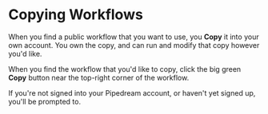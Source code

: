 # Copying Workflows

When you find a public workflow that you want to use, you **Copy** it into your own account. You own the copy, and can run and modify that copy however you'd like.

When you find the workflow that you'd like to copy, click the big green **Copy** button near the top-right corner of the workflow.

If you're not signed into your Pipedream account, or haven't yet signed up, you'll be prompted to. 

